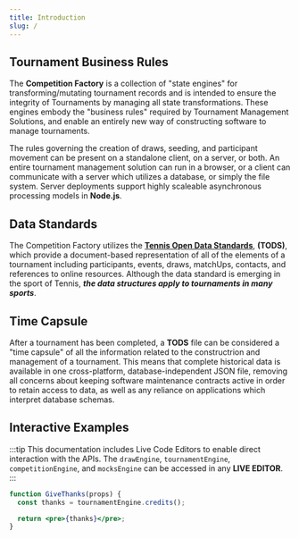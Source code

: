 ```yaml
---
title: Introduction
slug: /
---
```



## Tournament Business Rules

The **Competition Factory** is a collection of "state engines" for transforming/mutating tournament records and is intended to ensure the integrity of Tournaments by managing all state transformations.
These engines embody the "business rules" required by Tournament Management Solutions, and enable an entirely new way of constructing software to manage tournaments.

The rules governing the creation of draws, seeding, and participant movement can be present on a standalone client, on a server, or both.
An entire tournament management solution can run in a browser, or a client can communicate with a server which utilizes a database, or simply the file system.
Server deployments support highly scaleable asynchronous processing models in **Node.js**.

<DrawType drawSize={4} />

## Data Standards

The Competition Factory utilizes the **[Tennis Open Data Standards](https://itftennis.atlassian.net/wiki/spaces/TODS/overview)**, **(TODS)**,
which provide a document-based representation of all of the elements of a tournament including participants, events, draws, matchUps, contacts, and references to online resources.
Although the data standard is emerging in the sport of Tennis, **_the data structures apply to tournaments in many sports_**.

## Time Capsule

After a tournament has been completed, a **TODS** file can be considered a "time capsule" of all the information related to the constructrion and management of a tournament.
This means that complete historical data is available in one cross-platform, database-independent JSON file, removing all concerns about keeping software maintenance contracts active in order to retain access to data,
as well as any reliance on applications which interpret database schemas.

## Interactive Examples

:::tip
This documentation includes Live Code Editors to enable direct interaction with the APIs. The `drawEngine`, `tournamentEngine`, `competitionEngine`, and `mocksEngine` can be accessed in any **LIVE EDITOR**.
:::

```jsx live
function GiveThanks(props) {
  const thanks = tournamentEngine.credits();

  return <pre>{thanks}</pre>;
}
```

